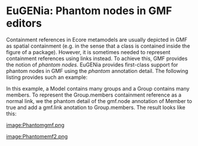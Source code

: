 =EuGENia: Phantom nodes in GMF editors=
Containment references in Ecore metamodels are usually depicted in GMF as spatial containment (e.g. in the sense that a class is contained inside the figure of a package). However, it is sometimes needed to represent containment references using links instead. To achieve this, GMF provides the notion of ''phantom nodes.'' EuGENia provides first-class support for phantom nodes in GMF using the ''phantom'' annotation detail. The following listing provides such an example:

{{{emf
@namespace(uri="phantom", prefix="phantom")
package phantom;

@gmf.diagram(foo="bar")
class Model extends NamedElement {
   val Group[*] groups;
}

class NamedElement {
   attr String name;
}

@gmf.node(label="name")
class Group extends NamedElement {
   @gmf.link(label="member")
   val Member[*] members;
}

@gmf.node(label="name", phantom="true")
class Member extends NamedElement {

}
}}}

In this example, a Model contains many groups and a Group contains many members. To represent the Group.members containment reference as a normal link, we the phantom detail of the gmf.node annotation of Member to true and add a gmf.link anotation to Group.members. The result looks like this:

[[image:Phantomgmf.png]]

[[image:Phantomemf2.png]]